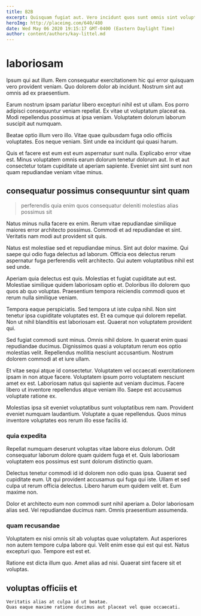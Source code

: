 ```yaml
---
title: B2B
excerpt: Quisquam fugiat aut. Vero incidunt quos sunt omnis sint voluptates voluptatum. Debitis voluptatum aut aut quod.
heroImg: http://placeimg.com/640/480
date: Wed May 06 2020 19:15:17 GMT-0400 (Eastern Daylight Time)
author: content/authors/kay-littel.md
---
```

# laboriosam

Ipsum qui aut illum. Rem consequatur exercitationem hic qui error quisquam vero provident veniam. Quo dolorem dolor ab incidunt. Nostrum sint aut omnis ad ex praesentium.
  
Earum nostrum ipsam pariatur libero excepturi nihil est ut ullam. Eos porro adipisci consequuntur veniam repellat. Ex vitae ut voluptatum placeat ea. Modi repellendus possimus at ipsa veniam. Voluptatem dolorum laborum suscipit aut numquam.
  
Beatae optio illum vero illo. Vitae quae quibusdam fuga odio officiis voluptates. Eos neque veniam. Sint unde ea incidunt qui quasi harum.
  
Quis et facere est eum est eum aspernatur sunt nulla. Explicabo error vitae est. Minus voluptatem omnis earum dolorum tenetur dolorum aut. In et aut consectetur totam cupiditate ut aperiam sapiente. Eveniet sint sint sunt non quam repudiandae veniam vitae minus.

## consequatur possimus consequuntur sint quam

> perferendis quia enim quos consequatur deleniti molestias alias possimus sit

Natus minus nulla facere ex enim. Rerum vitae repudiandae similique maiores error architecto possimus. Commodi et ad repudiandae et sint. Veritatis nam modi aut provident sit quis.
  
Natus est molestiae sed et repudiandae minus. Sint aut dolor maxime. Qui saepe qui odio fuga delectus ad laborum. Officia eos delectus rerum aspernatur fuga perferendis velit architecto. Qui autem voluptatibus nihil est sed unde.
  
Aperiam quia delectus est quis. Molestias et fugiat cupiditate aut est. Molestiae similique quidem laboriosam optio et. Doloribus illo dolorem quo quos ab quo voluptas. Praesentium tempora reiciendis commodi quos et rerum nulla similique veniam.
  
Tempora eaque perspiciatis. Sed tempora ut iste culpa nihil. Non sint tenetur ipsa cupiditate voluptates est. Et ea cumque qui dolorem repellat. Non ut nihil blanditiis est laboriosam est. Quaerat non voluptatem provident qui.
  
Sed fugiat commodi sunt minus. Omnis nihil dolore. In quaerat enim quasi repudiandae ducimus. Dignissimos quasi a voluptatum rerum eos optio molestias velit. Repellendus mollitia nesciunt accusantium. Nostrum dolorem commodi at et iure ullam.
  
Et vitae sequi atque id consectetur. Voluptatem vel occaecati exercitationem ipsam in non atque facere. Voluptatem ipsum porro voluptatem nesciunt amet ex est. Laboriosam natus qui sapiente aut veniam ducimus. Facere libero ut inventore repellendus atque veniam illo. Saepe est accusamus voluptate ratione ex.
  
Molestias ipsa sit eveniet voluptatibus sunt voluptatibus rem nam. Provident eveniet numquam laudantium. Voluptate a quae repellendus. Quos minus inventore voluptates eos rerum illo esse facilis id.

### quia expedita

Repellat numquam deserunt voluptas vitae labore eius dolorum. Odit consequatur laborum dolore quam quidem fuga et et. Quis laboriosam voluptatem eos possimus est sunt dolorum distinctio quam.
  
Delectus tenetur commodi id id dolorem non odio quas ipsa. Quaerat sed cupiditate eum. Ut qui provident accusamus qui fuga qui iste. Ullam et sed culpa ut rerum officia delectus. Libero harum eum quidem velit et. Eum maxime non.
  
Dolor et architecto eum non commodi sunt nihil aperiam a. Dolor laboriosam alias sed. Vel repudiandae ducimus nam. Omnis praesentium assumenda.

### quam recusandae

Voluptatem ex nisi omnis sit ab voluptas quae voluptatem. Aut asperiores non autem tempore culpa labore qui. Velit enim esse qui est qui est. Natus excepturi quo. Tempore est est et.
  
Ratione est dicta illum quo. Amet alias ad nisi. Quaerat sint facere sit et voluptas.

## voluptas officiis et

```text
Veritatis alias at culpa id ut beatae.
Quas eaque maxime ratione ducimus aut placeat vel quae occaecati.
```

